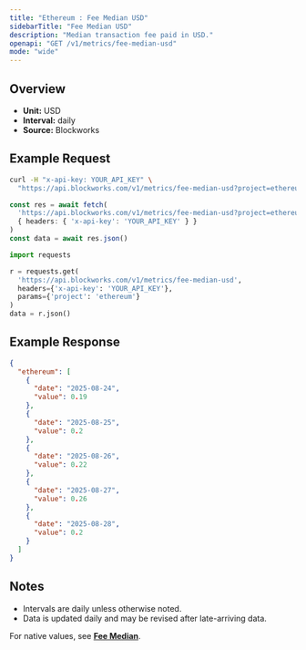 ```yaml
---
title: "Ethereum : Fee Median USD"
sidebarTitle: "Fee Median USD"
description: "Median transaction fee paid in USD."
openapi: "GET /v1/metrics/fee-median-usd"
mode: "wide"
---
```


## Overview

- **Unit:** USD
- **Interval:** daily
- **Source:** Blockworks

## Example Request

<CodeGroup>

```bash cURL
curl -H "x-api-key: YOUR_API_KEY" \
  "https://api.blockworks.com/v1/metrics/fee-median-usd?project=ethereum"
```

```typescript TypeScript
const res = await fetch(
  'https://api.blockworks.com/v1/metrics/fee-median-usd?project=ethereum',
  { headers: { 'x-api-key': 'YOUR_API_KEY' } }
)
const data = await res.json()
```

```python Python
import requests

r = requests.get(
  'https://api.blockworks.com/v1/metrics/fee-median-usd',
  headers={'x-api-key': 'YOUR_API_KEY'},
  params={'project': 'ethereum'}
)
data = r.json()
```

</CodeGroup>

## Example Response

```json
{
  "ethereum": [
    {
      "date": "2025-08-24",
      "value": 0.19
    },
    {
      "date": "2025-08-25",
      "value": 0.2
    },
    {
      "date": "2025-08-26",
      "value": 0.22
    },
    {
      "date": "2025-08-27",
      "value": 0.26
    },
    {
      "date": "2025-08-28",
      "value": 0.2
    }
  ]
}
```

## Notes
- Intervals are daily unless otherwise noted.
- Data is updated daily and may be revised after late-arriving data.


<Note>For native values, see **[Fee Median](./fee-median)**.</Note>